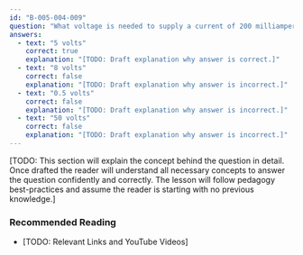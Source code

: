 ```yaml
---
id: "B-005-004-009"
question: "What voltage is needed to supply a current of 200 milliamperes to operate a relay that has a resistance of 25 ohms?"
answers:
  - text: "5 volts"
    correct: true
    explanation: "[TODO: Draft explanation why answer is correct.]"
  - text: "8 volts"
    correct: false
    explanation: "[TODO: Draft explanation why answer is incorrect.]"
  - text: "0.5 volts"
    correct: false
    explanation: "[TODO: Draft explanation why answer is incorrect.]"
  - text: "50 volts"
    correct: false
    explanation: "[TODO: Draft explanation why answer is incorrect.]"
---
```


[TODO: This section will explain the concept behind the question in detail. Once drafted the reader will understand all necessary concepts to answer the question confidently and correctly. The lesson will follow pedagogy best-practices and assume the reader is starting with no previous knowledge.]

### Recommended Reading

- [TODO: Relevant Links and YouTube Videos]
